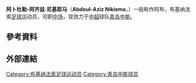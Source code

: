 {{Football player infobox
| playername = 阿卜杜勒-阿齐兹·尼基耶马
| image =
| fullname = 阿卜杜勒-阿齐兹·尼基耶马
| height = 170厘米
| nickname =
| dateofbirth = {{Birth date and age|year=1985|month=6|day=12}}
| cityofbirth =
| countryofbirth = {{flagicon|BFA}}[[布基纳法索|布基纳法索]]
| currentclub = {{flagicon|CHN}}[[青岛中能|青岛中能]]
| clubnumber = 38
| position = [[中场|中场]]
| youthyears =
| youthclubs =
| years = 2002-2005<br>2005-2008<br>2009-
| clubs = [[波爾多|波爾多B]]<br>[[尼奥尔岩羚羊足球俱乐部|尼奧特]]<br>[[青島中能|青島中能]]
| caps(goals) = 48 (1)<br />20 (1)
| nationalyears = 2004-
| nationalteam = 布基納法索
| nationalcaps(goals) = 11(1)
| pcupdate = 2009年3月25日 (三) 09:09 (UTC)
| ntupdate = 2009年3月25日 (三) 09:09 (UTC)
| manageryears =
| managerclubs =
}}
'''阿卜杜勒-阿齐兹·尼基耶马'''（'''Abdoul-Aziz Nikiema'''，{{bd|1985年|6月12日||}}）一般称作阿布，布基纳法索[[足球|足球]]运动员，司职[[中场|中场]]，现效力于[[中超|中超]]球队[[青岛中能|青岛中能]]。

== 參考資料 ==
{{Reflist}}

== 外部連結 ==

{{2009年青岛中能名单}}
{{足球运动员小作品}}
{{DEFAULTSORT:Nikiema Abdoul-Aziz}}

[[Category:布基纳法索足球运动员|Category:布基纳法索足球运动员]]
[[Category:青岛中能球员|Category:青岛中能球员]]